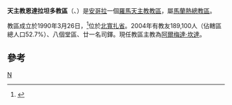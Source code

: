 {{Infobox Roman Catholic diocese
|Roman Catholic Diocese of = 天主教恩達拉坦多教區
|Latin name of diocese = Dioecesis Ndalatandensis
|image =Cuanza Norte in Angola.svg
|caption = 教區範圍
|location = [[安哥拉|安哥拉]]
|territory = [[北寬扎省|北寬扎省]]
|population = 189,100
|rite = 拉丁禮
|patron =
|province = 馬蘭熱
|established = 1990年
|cathedral = 聖母無原罪主教座堂
|co-cathedral =
|leadership = 主教
|website =
|教宗 =
|metropolitan =
|ordinary = 阿爾梅達·坎達
|coadjutor bishop = 
|auxiliary =
}}

'''天主教恩達拉坦多教區'''（{{lang-la|Dioecesis Ndalatandensis}}、{{lang-pt|Diocese de Ndalatando}}）是[[安哥拉|安哥拉]]一個[[羅馬天主教|羅馬天主教]][[教區|教區]]，屬[[天主教馬蘭熱總教區|馬蘭熱總教區]]。

教區成立於1990年3月26日，<ref>{{Cite web |url=http://www.vatican.va/holy_father/john_paul_ii/apost_constitutions/documents/hf_jp-ii_apc_19900326_ndalatandensis_lt.html |title=升為教區的宗座憲令 |access-date=2013-07-08 |archive-date=2014-05-17 |archive-url=https://web.archive.org/web/20140517001404/http://www.vatican.va/holy_father/john_paul_ii/apost_constitutions/documents/hf_jp-ii_apc_19900326_ndalatandensis_lt.html |dead-url=no }}</ref>位於[[北寬扎省|北寬扎省]]。2004年有教友189,100人（佔轄區總人口52.7%）、八個堂區、廿一名司鐸。現任教區主教為[[阿爾梅達·坎達|阿爾梅達·坎達]]。

==參考==
{{reflist}}

{{安哥拉天主教教區}}
[[Category:安哥拉天主教教區|N]]